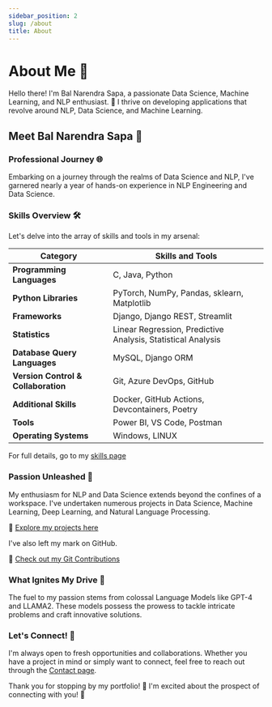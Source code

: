 ---
sidebar_position: 2
slug: /about
title: About
---

# About Me 👋

Hello there! I'm Bal Narendra Sapa, a passionate Data Science, Machine Learning, and NLP enthusiast. 🚀 I thrive on developing applications that revolve around NLP, Data Science, and Machine Learning.

## Meet Bal Narendra Sapa 🚀

### Professional Journey 🌐

Embarking on a journey through the realms of Data Science and NLP, I've garnered nearly a year of hands-on experience in NLP Engineering and Data Science.

### Skills Overview 🛠️

Let's delve into the array of skills and tools in my arsenal:

| **Category**                       | **Skills and Tools**                                         |
|------------------------------------|--------------------------------------------------------------|
| **Programming Languages**          | C, Java, Python                                              |
| **Python Libraries**               | PyTorch, NumPy, Pandas, sklearn, Matplotlib                  |
| **Frameworks**                     | Django, Django REST, Streamlit                               |
| **Statistics**                     | Linear Regression, Predictive Analysis, Statistical Analysis|
| **Database Query Languages**        | MySQL, Django ORM                                            |
| **Version Control & Collaboration** | Git, Azure DevOps, GitHub                                    |
| **Additional Skills**              | Docker, GitHub Actions, Devcontainers, Poetry                |
| **Tools**                          | Power BI, VS Code, Postman                                   |
| **Operating Systems**              | Windows, LINUX                                               |

For full details, go to my [skills page](/portfolio/skills)

### Passion Unleashed 🌟

My enthusiasm for NLP and Data Science extends beyond the confines of a workspace. I've undertaken numerous projects in Data Science, Machine Learning, Deep Learning, and Natural Language Processing.

🔗 [Explore my projects here](/portfolio/projects)

I've also left my mark on GitHub.

🔗 [Check out my Git Contributions](/portfolio/git)

### What Ignites My Drive 🚀

The fuel to my passion stems from colossal Language Models like GPT-4 and LLAMA2. These models possess the prowess to tackle intricate problems and craft innovative solutions.

### Let's Connect! 🤝

I'm always open to fresh opportunities and collaborations. Whether you have a project in mind or simply want to connect, feel free to reach out through the [Contact page](/portfolio/contact).

Thank you for stopping by my portfolio! 🌟 I'm excited about the prospect of connecting with you! 🚀